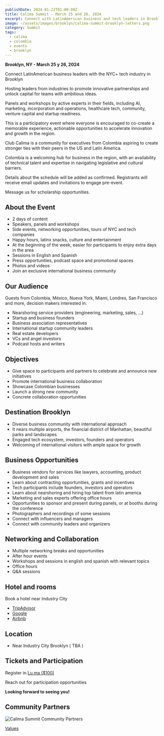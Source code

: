 ```yaml
---
publishDate: 2024-01-22T01:00:00Z
title: Calima Summit - March 25 and 26, 2024
excerpt: Connect with LatinAmerican business and tech leaders in Brooklyn, NY
image: ~/assets/images/brooklyn/calima-summit-brooklyn-letters.png
category: Summit
tags:
  - calima
  - colombia
  - events
  - brooklyn
---
```


**Brooklyn, NY - March 25 y 26, 2024**

Connect LatinAmerican business leaders with the NYC+ tech industry in Brooklyn

Hosting leaders from industries to promote innovative partnerships and
unlock capital for teams with ambitious ideas.

​Panels and workshops by active experts in their fields, including AI,
marketing, incorporation and operations, healthcare tech, community, venture
capital and startup readiness.

​This is a participatory event where everyone is encouraged to co-create a
memorable experience, actionable opportunities to accelerate innovation and
growth in the region.

​Club Calima is a community for executives from Colombia aspiring to create
stronger ties with their peers in the US and Latin America.

​Colombia is a welcoming hub for business in the region, with an availability of
technical talent and expertise in navigating legislative and cultural barriers.

​Details about the schedule will be added as confirmed.
Registrants will receive email updates and invitations to engage pre-event.

​Message us for scholarship opportunities.

## About the Event

- 2 days of content
- Speakers, panels and workshops
- Side events, networking opportunities, tours of NYC and tech companies
- Happy hours, latinx snacks, culture and entertainment
- At the beginning of the week, easier for participants to enjoy extra days in the area
- Sessions in English and Spanish
- Press opportunities, podcast space and promotional spaces
- Photos and videos
- Join an exclusive international business community

## Our Audience

Guests from Colombia, México, Nueva York, Miami, Londres, San Francisco and more, decision makers interested in:

- Nearshoring service providers (engineering, marketing, sales, …)
- Startup and business founders
- Business association representatives
- International startup community leaders
- Real estate developers
- VCs and angel investors
- Podcast hosts and writers

## Objectives

- Give space to participants and partners to celebrate and announce new initiatives
- Promote international business collaboration
- Showcase Colombian businesses
- Launch a strong new community
- Concrete collaboration opportunities

## Destination Brooklyn

- Diverse business community with international approach
- It nears multiple airports, the financial district of Manhattan, beautiful parks and landscapes
- Engaged tech ecosystem, investors, founders and operators
- Welcoming of international visitors with ample space for growth


## Business Opportunities
- Business vendors for services like lawyers, accounting, product development and sales
- Learn about contracting opportunities, grants and incentives
- Tech participants include founders, investors and operators
- Learn about nearshoring and hiring top talent from latin america
- Marketing and sales experts offering office hours
- Opportunities to sponsor and present during panels, or at booths during the conference
- Photographers and recordings of some sessions
- Connect with influencers and managers
- Connect with community leaders and organizers

## Networking and Collaboration
- Multiple networking breaks and opportunities
- After hour events
- Workshops and sessions in english and spanish with relevant topics
- Office hours
- Q&A sessions

## Hotel and rooms

Book a hotel near Industry City
- [TripAdvisor](https://www.tripadvisor.com/HotelsNear-g60827-d12704878-Industry_City-Brooklyn_New_York.html)
- [Google](https://www.google.com/search?q=hotels+near+industry+city++march+24+-+26)
- [Airbnb](https://www.airbnb.com/brooklyn-ny/stays)

## Location

- Near Industry City Brooklyn ( TBA )

## Tickets and Participation

Register in [Lu.ma ($100)](https://lu.ma/calimajc2024)

Reach out for participation opportunities

**Looking forward to seeing you!**

## Community Partners

![Calima Summit Community Partners](~/assets/images/brooklyn/brooklyn-summit-calima-sponsors.png)

[Values](/about/values)
